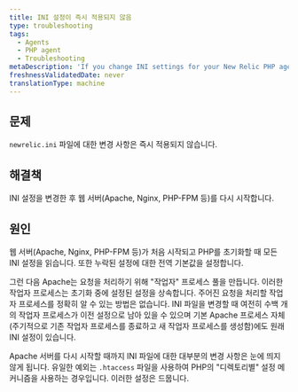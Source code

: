 ```yaml
---
title: INI 설정이 즉시 적용되지 않음
type: troubleshooting
tags:
  - Agents
  - PHP agent
  - Troubleshooting
metaDescription: 'If you change INI settings for your New Relic PHP agent, restart your web server to ensure the new settings take effect properly.'
freshnessValidatedDate: never
translationType: machine
---
```


## 문제

`newrelic.ini` 파일에 대한 변경 사항은 즉시 적용되지 않습니다.

## 해결책

INI 설정을 변경한 후 웹 서버(Apache, Nginx, PHP-FPM 등)를 다시 시작합니다.

## 원인

웹 서버(Apache, Nginx, PHP-FPM 등)가 처음 시작되고 PHP를 초기화할 때 모든 INI 설정을 읽습니다. 또한 누락된 설정에 대한 전역 기본값을 설정합니다.

그런 다음 Apache는 요청을 처리하기 위해 "작업자" 프로세스 풀을 만듭니다. 이러한 작업자 프로세스는 초기화 중에 설정된 설정을 상속합니다. 주어진 요청을 처리할 작업자 프로세스를 정확히 알 수 있는 방법은 없습니다. INI 파일을 변경할 때 여전히 수백 개의 작업자 프로세스가 이전 설정으로 남아 있을 수 있으며 기본 Apache 프로세스 자체(주기적으로 기존 작업자 프로세스를 종료하고 새 작업자 프로세스를 생성함)에도 원래 INI 설정이 있습니다.

Apache 서버를 다시 시작할 때까지 INI 파일에 대한 대부분의 변경 사항은 눈에 띄지 않게 됩니다. 유일한 예외는 `.htaccess` 파일을 사용하여 PHP의 "디렉토리별" 설정 메커니즘을 사용하는 경우입니다. 이러한 설정은 드뭅니다.
